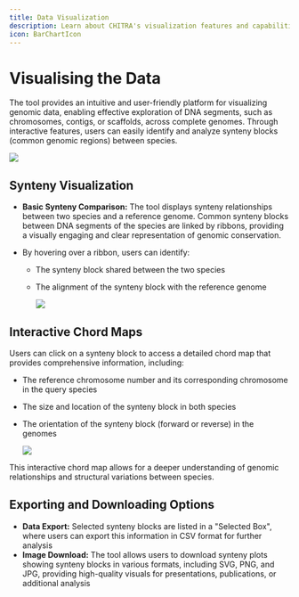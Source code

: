```yaml
---
title: Data Visualization
description: Learn about CHITRA's visualization features and capabilities
icon: BarChartIcon
---
```


# Visualising the Data

The tool provides an intuitive and user-friendly platform for visualizing genomic data, enabling effective exploration of DNA segments, such as chromosomes, contigs, or scaffolds, across complete genomes. Through interactive features, users can easily identify and analyze synteny blocks (common genomic regions) between species.

![](public/media/image2.png)

## Synteny Visualization

- **Basic Synteny Comparison:** The tool displays synteny relationships between two species and a reference genome. Common synteny blocks between DNA segments of the species are linked by ribbons, providing a visually engaging and clear representation of genomic conservation.

- By hovering over a ribbon, users can identify:

  - The synteny block shared between the two species
  - The alignment of the synteny block with the reference genome

    ![](public/media/image1.png)


## Interactive Chord Maps

Users can click on a synteny block to access a detailed chord map that provides comprehensive information, including:

- The reference chromosome number and its corresponding chromosome in the query species
- The size and location of the synteny block in both species
- The orientation of the synteny block (forward or reverse) in the genomes

  ![](public/media/image5.png)


This interactive chord map allows for a deeper understanding of genomic relationships and structural variations between species.

## Exporting and Downloading Options

- **Data Export:** Selected synteny blocks are listed in a "Selected Box", where users can export this information in CSV format for further analysis
- **Image Download:** The tool allows users to download synteny plots showing synteny blocks in various formats, including SVG, PNG, and JPG, providing high-quality visuals for presentations, publications, or additional analysis